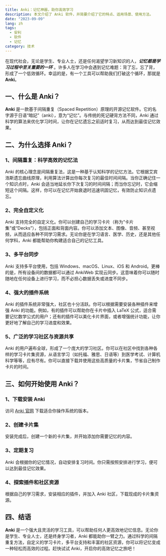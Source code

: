 ```yaml
---
title: Anki：记忆神器，助你高效学习
description: 本文介绍了 Anki 软件，并简要介绍了它的特点、适用场景、使用方法。
date: "2023-09-09"
lang: zh
tags:
  - 安利
  - 软件
  - 记忆
category: 技术
---
```


在现代社会，无论是学生、专业人士，还是任何渴望学习新知识的人，**_记忆都是学习过程中至关重要的一环_** 。许多人在学习中会遇到记忆难题：背了忘，忘了背，形成了一个低效循环。幸运的是，有一个工具可以帮助我们打破这个循环，那就是 **Anki**。

## 一、什么是 Anki？

**Anki** 是一款基于间隔重复（Spaced Repetition）原理的开源记忆软件。它的名字源于日语“暗記”（anki），意为“记忆”。与传统的死记硬背方法不同，Anki 通过科学的算法来优化学习时间，让你在记忆遗忘之前适时复习，从而达到最佳记忆效果。

## 二、为什么选择 Anki？

### 1、间隔重复：科学高效的记忆法

Anki 的核心理念是间隔重复法，这是一种基于认知科学的记忆方法。它根据艾宾浩斯遗忘曲线原理，利用算法计算出你每次复习的最佳时间间隔。当你正确记住一个知识点时，Anki 会适当地延长你下次复习的时间间隔；而当你忘记时，它会缩短这个间隔。这样，你可以在记忆开始衰退时迅速巩固记忆，有效防止知识点遗忘。

### 2、完全自定义化

Anki 支持完全的自定义化。你可以创建自己的学习卡片（称为“卡片集”或“Decks”），包括正面和背面内容。你可以添加文本、图像、音频、甚至视频，从而适应各种不同学习需求。无论你是在学习语言、医学、历史，还是其他任何学科，Anki 都能帮助你构建适合自己的记忆工具。

### 3、多平台同步

Anki 支持多平台使用，包括 Windows、macOS、Linux、iOS 和 Android。更棒的是，所有设备间的数据都可以通过 AnkiWeb 实现云同步。这意味着你可以随时随地在任何设备上进行学习，而不必担心数据丢失或进度不同步。

### 4、强大的插件系统

Anki 的插件系统非常强大，社区也十分活跃。你可以根据需要安装各种插件来增强 Anki 的功能。例如，有的插件可以帮助你在卡片中插入 LaTeX 公式，适合需要记忆数学公式的用户；还有的插件可以美化卡片界面，或者增强统计功能，让你更好地了解自己的学习进度和效果。

### 5、广泛的学习社区与资源共享

Anki 的用户遍布全球，形成了一个庞大的学习社区。你可以在社区中找到各种各样的学习卡片集资源，从语言学习（如托福、雅思、日语等）到医学考试、计算机科学等等，应有尽有。你可以直接下载并使用这些高质量的卡片集，节省自己制作卡片的时间。

## 三、如何开始使用 Anki？

### 1、下载安装 Anki

访问 [Anki 官网](https://apps.ankiweb.net/) 下载适合你操作系统的版本。

### 2、创建卡片集

安装完成后，创建一个新的卡片集，并开始添加你需要记忆的内容。

### 3、定期复习

Anki 会根据你的记忆情况，自动安排复习时间。你只需按照安排进行学习，便可以达到最佳记忆效果。

### 4、探索插件和社区资源

根据自己的学习需求，安装相应的插件，并加入 Anki 社区，下载现成的卡片集资源。

## 四、结语

**Anki** 是一个强大且灵活的学习工具，可以帮助任何人更高效地记忆信息。无论你是学生、专业人士，还是终身学习者，Anki 都能助你一臂之力。通过科学的间隔重复方法，自定义的学习卡片，多平台支持和丰富的社区资源，你可以将记忆变成一种轻松而高效的过程。赶快试试 Anki，开启你的高效记忆之旅吧！
